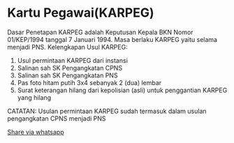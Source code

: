 # Kartu Pegawai(KARPEG)

Dasar Penetapan KARPEG adalah Keputusan Kepala BKN Nomor 01/KEP/1994 tanggal 7 Januari 1994. Masa berlaku KARPEG yaitu selama menjadi PNS.
Kelengkapan Usul KARPEG:

1. Usul permintaan KARPEG dari instansi
2. Salinan sah SK Pengangkatan CPNS
3. Salinan sah SK Pengangkatan PNS
4. Pas foto hitam putih 3x4 sebanyak 2 (dua) lembar
5. Surat keterangan hilang dari kepolisian (asli) untuk penggantian KARPEG yang hilang

CATATAN: Usulan permintaan KARPEG sudah termasuk dalam usulan pengangkatan CPNS menjadi PNS

[Share via whatsapp](https://api.whatsapp.com/send?text=%2AKelengkapan%20Usul%20KARPEG%2A%0A%0A1.%20Usul%20permintaan%20KARPEG%20dari%20instansi%0A2.%20Salinan%20sah%20SK%20Pengangkatan%20CPNS%0A3.%20Salinan%20sah%20SK%20Pengangkatan%20PNS%0A4.%20Pas%20foto%20hitam%20putih%203x4%20sebanyak%202%20%28dua%29%20lembar%0A5.%20Surat%20keterangan%20hilang%20dari%20kepolisian%20%28asli%29%20untuk%20penggantian%20KARPEG%20yang%20hilang%0A%0ACATATAN%3A%20Usulan%20permintaan%20KARPEG%20sudah%20termasuk%20dalam%20usulan%20pengangkatan%20CPNS%20menjadi%20PNS%0A%0ASalam%20sukses%2C%0ABu%20Syarip%20%3B%29)
